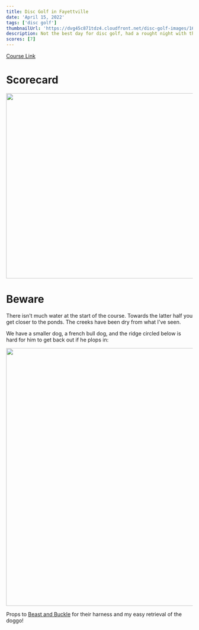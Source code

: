 ```yaml
---
title: Disc Golf in Fayettville
date: 'April 15, 2022'
tags: ['disc golf']
thumbnailUrl: 'https://dvg45c871tdz4.cloudfront.net/disc-golf-images/1650219360933.jpg'
description: Not the best day for disc golf, had a rought night with the kiddo the night before. Pond & dog safety mentioned though...
scores: [7]
---
```


[Course Link](https://udisc.com/courses/fayette-county-park-4-h-dgc-NGPz)

# Scorecard

<Image
  src="https://dvg45c871tdz4.cloudfront.net/disc-golf-images/1650219360933.jpg"
  width="700"
  height="500"
/>

# Beware

There isn't much water at the start of the course. Towards the latter half you get closer to the ponds. The creeks have been dry from what I've seen.

We have a smaller dog, a french bull dog, and the ridge circled below is hard for him to get back out if he plops in:

<Image
  src="https://dvg45c871tdz4.cloudfront.net/images/Screenshot2022-04-17143600.png"
  width="746"
  height="696"
/>

Props to [Beast and Buckle](https://beastandbuckle.com/collections/reversible-harnesses) for their harness and my easy retrieval of the doggo!
